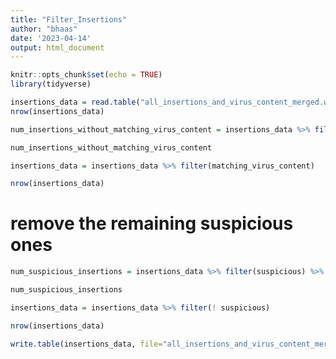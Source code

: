 ```yaml
---
title: "Filter_Insertions"
author: "bhaas"
date: '2023-04-14'
output: html_document
---
```


```r
knitr::opts_chunk$set(echo = TRUE)
library(tidyverse)
```


```r

insertions_data = read.table("all_insertions_and_virus_content_merged.w_shared_site_info.tsv", header=T, sep="\t", stringsAsFactors = F)
nrow(insertions_data)

```


```r

num_insertions_without_matching_virus_content = insertions_data %>% filter(! matching_virus_content) %>% nrow()

num_insertions_without_matching_virus_content

```

```r

insertions_data = insertions_data %>% filter(matching_virus_content) 

nrow(insertions_data)


```


# remove the remaining suspicious ones

```r

num_suspicious_insertions = insertions_data %>% filter(suspicious) %>% nrow()

num_suspicious_insertions

```

```r

insertions_data = insertions_data %>% filter(! suspicious)

nrow(insertions_data)

```


```r


write.table(insertions_data, file="all_insertions_and_virus_content_merged.FILTERED.tsv")

```




